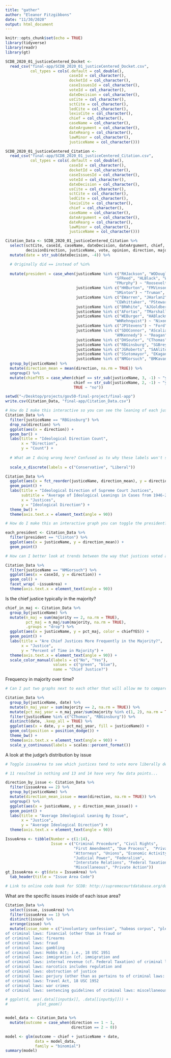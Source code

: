 ```yaml
---
title: "gather"
author: "Eleanor Fitzgibbons"
date: "11/30/2020"
output: html_document
---
```


```r
knitr::opts_chunk$set(echo = TRUE)
library(tidyverse)
library(readr)
library(gt)
```


```r
SCDB_2020_01_justiceCentered_Docket <- 
  read_csv("final-app/SCDB_2020_01_justiceCentered_Docket.csv",
           col_types = cols(.default = col_double(),
                            caseId = col_character(),
                            docketId = col_character(),
                            caseIssuesId = col_character(),
                            voteId = col_character(),
                            dateDecision = col_character(),
                            usCite = col_character(),
                            sctCite = col_character(),
                            ledCite = col_character(),
                            lexisCite = col_character(),
                            chief = col_character(),
                            caseName = col_character(),
                            dateArgument = col_character(),
                            dateRearg = col_character(),
                            lawMinor = col_character(),
                            justiceName = col_character()))
```

```r
SCDB_2020_01_justiceCentered_Citation <- 
  read_csv("final-app/SCDB_2020_01_justiceCentered_Citation.csv",
           col_types = cols(.default = col_double(),
                            caseId = col_character(),
                            docketId = col_character(),
                            caseIssuesId = col_character(),
                            voteId = col_character(),
                            dateDecision = col_character(),
                            usCite = col_character(),
                            sctCite = col_character(),
                            ledCite = col_character(),
                            lexisCite = col_character(),
                            chief = col_character(),
                            caseName = col_character(),
                            dateArgument = col_character(),
                            dateRearg = col_character(),
                            lawMinor = col_character(),
                            justiceName = col_character()))

Citation_Data <- SCDB_2020_01_justiceCentered_Citation %>% 
  select(sctCite, caseId, caseName, dateDecision, dateArgument, chief, issue, issueArea,
         decisionDirection, justiceName, vote, opinion, direction, majority) %>% 
  mutate(date = str_sub(dateDecision, -4)) %>% 

  # Originally did == instead of %in%  
  
  mutate(president = case_when(justiceName %in% c("RHJackson", "WODouglas", "FFrankfurter",
                                                "SFReed", "HLBlack", "WBRutledge",
                                                "FMurphy") ~ "Roosevelt",
                               justiceName %in% c("HHBurton", "FMVinson", "TCClark",
                                                "SMinton") ~ "Truman",
                               justiceName %in% c("EWarren", "JHarlan2", "WJBrennan",
                                                "CEWhittaker", "PStewart") ~ "Eisenhower",
                               justiceName %in% c("BRWhite", "AJGoldberg") ~ "Kennedy",
                               justiceName %in% c("AFortas", "TMarshall") ~ "Johnson",
                               justiceName %in% c("WEBurger", "HABlackmun", "LFPowell", 
                                                "WHRehnquist") ~ "Nixon",
                               justiceName %in% c("JPStevens") ~ "Ford",
                               justiceName %in% c("SDOConnor", "AScalia", 
                                                "AMKennedy") ~ "Reagan",
                               justiceName %in% c("DHSouter", "CThomas") ~ "HW Bush",
                               justiceName %in% c("RBGinsburg", "SGBreyer") ~ "Clinton",
                               justiceName %in% c("JGRoberts", "SAAlito") ~ "Bush",
                               justiceName %in% c("SSotomayor", "EKagan") ~ "Obama",
                               justiceName %in% c("NMGorsuch", "BMKavanaugh") ~ "Trump")) %>%
  group_by(justiceName) %>% 
  mutate(direction_mean = mean(direction, na.rm = TRUE)) %>% 
  ungroup() %>% 
  mutate(chiefYES = case_when(chief == str_sub(justiceName, 3, -1) ~ "yes",
                              chief == str_sub(justiceName, 2, -1) ~ "yes",
                              TRUE ~ "no"))

setwd("~/Desktop/projects/gov50-final-project/final-app")
write.csv(Citation_Data, "final-app/Citation_Data.csv")

```

```r

# How do I make this interactive so you can see the leaning of each justice depending on who you pick?
Citation_Data %>% 
  filter(justiceName == "RBGinsburg") %>% 
  drop_na(direction) %>% 
  ggplot(aes(x = direction)) +
  geom_bar() +
  labs(title = "Ideological Direction Count",
       x = "Direction",
       y = "Count") +
  
  # What am I doing wrong here? Confused as to why these labels won't show up
  
  scale_x_discrete(labels = c("Conservative", "Liberal"))
```

```r
Citation_Data %>% 
  ggplot(aes(x = fct_reorder(justiceName, direction_mean), y = direction_mean)) +
  geom_point() +
  labs(title = "Ideological Direction of Supreme Court Justices",
       subtitle = "Average of Ideological Leanings in Cases from 1946-2020",
       x = "Justices",
       y = "Ideological Direction") +
  theme_bw() +
  theme(axis.text.x = element_text(angle = 90))
```

```r

# How do I make this an interactive graph you can toggle the president?

each_president <- Citation_Data %>% 
  filter(president == "Clinton") %>% 
  ggplot(aes(x = justiceName, y = direction_mean)) +
  geom_point()
```

```r

# How can I better look at trends between the way that justices voted and the issue type?

Citation_Data %>% 
  filter(justiceName == "NMGorsuch") %>% 
  ggplot(aes(x = caseId, y = direction)) +
  geom_col() +
  facet_wrap( ~issueArea) +
  theme(axis.text.x = element_text(angle = 90))
```

Is the chief justice typically in the majority?
```r
chief_in_maj <- Citation_Data %>%
  group_by(justiceName) %>% 
  mutate(n_maj = sum(majority == 2, na.rm = TRUE),
         pct_maj = n_maj/sum(majority, na.rm = TRUE),
         .groups = "drop") %>% 
  ggplot(aes(x = justiceName, y = pct_maj, color = chiefYES)) +
  geom_point() +
  labs(title = "Are Chief Justices More Frequently in the Majority?",
       x = "Justice",
       y = "Percent of Time in Majority") +
  theme(axis.text.x = element_text(angle = 90)) +
  scale_color_manual(labels = c("No", "Yes"),
                     values = c("green", "blue"),
                     name = "Chief Justice?")
```

Frequency in majority over time?
```r
# Can I put two graphs next to each other that will allow me to compare two different justices?

Citation_Data %>% 
  group_by(justiceName, date) %>% 
  mutate(n_maj_year = sum(majority == 2, na.rm = TRUE)) %>% 
  mutate(pct_maj_year = n_maj_year/sum(majority %in% c(1, 2), na.rm = TRUE)) %>% 
  filter(justiceName %in% c("CThomas", "RBGinsburg")) %>% 
  distinct(date, .keep_all = TRUE) %>% 
  ggplot(aes(x = date, y = pct_maj_year, fill = justiceName)) +
  geom_col(position = position_dodge()) +
  theme_bw() +
  theme(axis.text.x = element_text(angle = 90)) +
  scale_y_continuous(labels = scales::percent_format())
```



A look at the judge's distribution by issue
```r

# Toggle issueArea to see which justices tend to vote more liberally depending on the context

# 11 resulted in nothing and 13 and 14 have very few data points...

direction_by_issue <- Citation_Data %>% 
  filter(issueArea == 2) %>% 
  group_by(justiceName) %>% 
  mutate(direction_mean_issue = mean(direction, na.rm = TRUE)) %>% 
  ungroup() %>% 
  ggplot(aes(x = justiceName, y = direction_mean_issue)) +
  geom_point() +
  labs(title = "Average Ideological Leaning By Issue",
       x = "Justice",
       y = "Average Ideological Direction") +
  theme(axis.text.x = element_text(angle = 90))
```

```r
IssueArea <- tibble(Number = c(1:14),
                    Issue = c("Criminal Procedure", "Civil Rights", 
                              "First Amendment", "Due Process",  "Privacy", 
                              "Attorneys", "Unions", "Economic Activity", 
                              "Judicial Power", "Federalism", 
                              "Interstate Relations", "Federal Taxation", 
                              "Miscellaneous", "Private Action"))
gt_IssueArea <- gt(data = IssueArea) %>% 
  tab_header(title = "Issue Area Code")

# Link to online code book for SCDB: http://supremecourtdatabase.org/documentation.php
```


What are the specific issues inside of each issue area?
```r
Citation_Data %>% 
  select(issue, issueArea) %>% 
  filter(issueArea == 1) %>% 
  distinct(issue) %>% 
  arrange(issue) %>% 
  mutate(issue_name = c("involuntary confession", "habeas corpus", "plea bargaining: the constitutionality of and/or the circumstances of its exercise", "retroactivity (of newly announced or newly enacted constitutional or statutory rights)", "search and seizure (other than as pertains to vehicles or Crime Control Act)", "search and seizure, vehicles", "search and seizure, Crime Control Act", "contempt of court or congress", "self-incrimination (other than as pertains to Miranda or immunity from prosecution)", "Miranda warnings", "self-incrimination, immunity from prosecution", "right to counsel (cf. indigents appointment of counsel or inadequate representation)", "cruel and unusual punishment, death penalty (cf. extra legal jury influence, death penalty)", "cruel and unusual punishment, non-death penalty (cf. liability, civil rights acts)", "line-up", "discovery and inspection (in the context of criminal litigation only, otherwise Freedom of Information Act and related federal or state statutes or regulations)", "double jeopardy", "ex post facto (state)", "extra-legal jury influences: miscellaneous", "extra-legal jury influences: prejudicial statements or evidence", "extra-legal jury influences: contact with jurors outside courtroom", "extra-legal jury influences: jury instructions (not necessarily in criminal cases)", "extra-legal jury influences: voir dire (not necessarily a criminal case)", "extra-legal jury influences: prison garb or appearance", "extra-legal jury influences: jurors and death penalty (cf. cruel and unusual punishment)", "extra-legal jury influences: pretrial publicity", "confrontation (right to confront accuser, call and cross-examine witnesses)", "subconstitutional fair procedure: confession of error", "subconstitutional fair procedure: conspiracy (cf. Federal Rules of Criminal Procedure: conspiracy)", "subconstitutional fair procedure: entrapment", "subconstitutional fair procedure: exhaustion of remedies", "subconstitutional fair procedure: fugitive from justice", "subconstitutional fair procedure: presentation, admissibility, or sufficiency of evidence (not necessarily a criminal case)", "subconstitutional fair procedure: stay of execution", "subconstitutional fair procedure: timeliness", "subconstitutional fair procedure: miscellaneous", "Federal Rules of Criminal Procedure", "statutory construction of criminal laws: assault", "statutory construction of criminal laws: bank robbery", "statutory construction of criminal laws: conspiracy (cf. subconstitutional fair procedure: conspiracy)", "statutory construction of criminal laws: escape from custody", "statutory construction of criminal laws: false statements (cf. statutory construction of criminal laws: perjury)", "statutory construction internal revenue)", "statutory construction", "statutory construction", "statutory construction", "statutory construction", "statutory construction naturalization)", "statutory construction", "statutory construction", "statutory construction prohibition of alcohol", "statutory construction", "statutory construction statutory construction","statutory construction", "statutory construction", "statutory construction", "statutory construction
of criminal laws: financial (other than in fraud or
of criminal laws: firearms
of criminal laws: fraud
of criminal laws: gambling
of criminal laws: Hobbs Act; i.e., 18 USC 1951
of criminal laws: immigration (cf. immigration and
of criminal laws: internal revenue (cf. Federal Taxation) of criminal laws: Mann Act and related statutes
of criminal laws: narcotics includes regulation and
of criminal laws: obstruction of justice
of criminal laws: perjury (other than as pertains to of criminal laws: false statements)
of criminal laws: Travel Act, 18 USC 1952
of criminal laws: war crimes
of criminal laws: sentencing guidelines of criminal laws: miscellaneous", "jury trial (right to, as distinct from extra-legal jury influences)", "speedy trial", "miscellaneous criminal procedure (cf. due process, prisoners' rights, comity:criminal procedure)"))
```

```r

# ggplot(d, aes(.data[[input$x]], .data[[input$y]])) +
#             plot_geom()


model_data <- Citation_Data %>% 
  mutate(outcome = case_when(direction == 1 ~ 1,
                             direction == 2 ~ 0))

model <- glm(outcome ~ chief + justiceName + date,
             data = model_data,
             family = "binomial")
summary(model)
```






